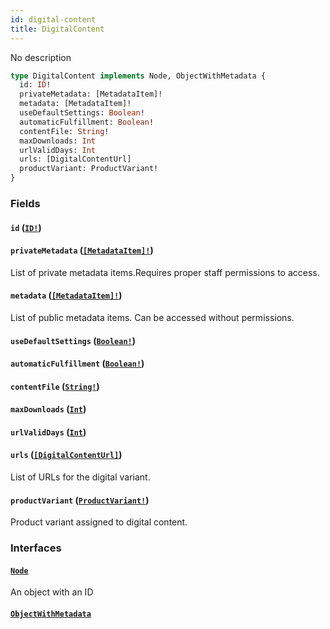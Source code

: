 ```yaml
---
id: digital-content
title: DigitalContent
---
```


No description

```graphql
type DigitalContent implements Node, ObjectWithMetadata {
  id: ID!
  privateMetadata: [MetadataItem]!
  metadata: [MetadataItem]!
  useDefaultSettings: Boolean!
  automaticFulfillment: Boolean!
  contentFile: String!
  maxDownloads: Int
  urlValidDays: Int
  urls: [DigitalContentUrl]
  productVariant: ProductVariant!
}
```

### Fields

#### `id` ([`ID!`](../../../developer/api-reference/scalars/id))

#### `privateMetadata` ([`[MetadataItem]!`](../../../developer/api-reference/objects/metadata-item))

List of private metadata items.Requires proper staff permissions to access.

#### `metadata` ([`[MetadataItem]!`](../../../developer/api-reference/objects/metadata-item))

List of public metadata items. Can be accessed without permissions.

#### `useDefaultSettings` ([`Boolean!`](../../../developer/api-reference/scalars/boolean))

#### `automaticFulfillment` ([`Boolean!`](../../../developer/api-reference/scalars/boolean))

#### `contentFile` ([`String!`](../../../developer/api-reference/scalars/string))

#### `maxDownloads` ([`Int`](../../../developer/api-reference/scalars/int))

#### `urlValidDays` ([`Int`](../../../developer/api-reference/scalars/int))

#### `urls` ([`[DigitalContentUrl]`](../../../developer/api-reference/objects/digital-content-url))

List of URLs for the digital variant.

#### `productVariant` ([`ProductVariant!`](../../../developer/api-reference/objects/product-variant))

Product variant assigned to digital content.

### Interfaces

#### [`Node`](../../../developer/api-reference/interfaces/node)

An object with an ID

#### [`ObjectWithMetadata`](../../../developer/api-reference/interfaces/object-with-metadata)

